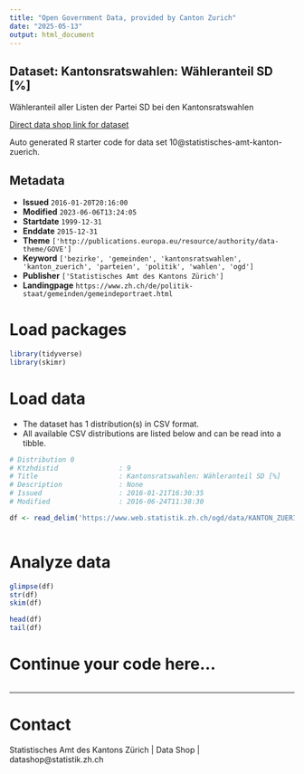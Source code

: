 ```yaml
---
title: "Open Government Data, provided by Canton Zurich"
date: "2025-05-13"
output: html_document
---
```


## Dataset: Kantonsratswahlen: Wähleranteil SD [%]

Wähleranteil aller Listen der Partei SD bei den Kantonsratswahlen

[Direct data shop link for dataset](https://www.zh.ch/de/politik-staat/statistik-daten/datenkatalog.html#/datasets/10@statistisches-amt-kanton-zuerich)

Auto generated R starter code for data set 10@statistisches-amt-kanton-zuerich.

## Metadata

- **Issued** `2016-01-20T20:16:00`
- **Modified** `2023-06-06T13:24:05`
- **Startdate** `1999-12-31`
- **Enddate** `2015-12-31`
- **Theme** `['http://publications.europa.eu/resource/authority/data-theme/GOVE']`
- **Keyword** `['bezirke', 'gemeinden', 'kantonsratswahlen', 'kanton_zuerich', 'parteien', 'politik', 'wahlen', 'ogd']`
- **Publisher** `['Statistisches Amt des Kantons Zürich']`
- **Landingpage** `https://www.zh.ch/de/politik-staat/gemeinden/gemeindeportraet.html`


# Load packages

```r

library(tidyverse)
library(skimr)

```

# Load data

-   The dataset has 1 distribution(s) in CSV format.
-   All available CSV distributions are listed below and can be read into a tibble.

```r

# Distribution 0
# Ktzhdistid               : 9
# Title                    : Kantonsratswahlen: Wähleranteil SD [%]
# Description              : None
# Issued                   : 2016-01-21T16:30:35
# Modified                 : 2016-06-24T11:38:30

df <- read_delim('https://www.web.statistik.zh.ch/ogd/data/KANTON_ZUERICH_439.csv')



```

# Analyze data

```r

glimpse(df)
str(df)
skim(df)

head(df)
tail(df)

```

# Continue your code here...

```r

```

------------------------------------------------------------------------

# Contact

Statistisches Amt des Kantons Zürich | Data Shop | datashop@statistik.zh.ch
